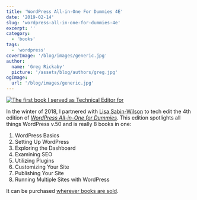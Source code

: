 ```yaml
---
title: 'WordPress All-in-One For Dummies 4E'
date: '2019-02-14'
slug: 'wordpress-all-in-one-for-dummies-4e'
excerpt: ''
category:
  - 'books'
tags:
  - 'wordpress'
coverImage: '/blog/images/generic.jpg'
author:
  name: 'Greg Rickaby'
  picture: '/assets/blog/authors/greg.jpg'
ogImage:
  url: '/blog/images/generic.jpg'
---
```


<Article>

[![The first book I served as Technical Editor for](/blog/images/wordpress-all-in-one.jpg)](https://amzn.to/37MMDLp)

In the winter of 2018, I partnered with [Lisa Sabin-Wilson](https://lisasabin-wilson.com/) to tech edit the 4th edition of [_WordPress All-in-One for Dummies_](https://amzn.to/37MMDLp). This edition spotlights all things WordPress v.50 and is really 8 books in one:

1. WordPress Basics
2. Setting Up WordPress
3. Exploring the Dashboard
4. Examining SEO
5. Utilizing Plugins
6. Customizing Your Site
7. Publishing Your Site
8. Running Multiple Sites with WordPress

It can be purchased [wherever books are sold](https://amzn.to/37MMDLp).

</Article>
